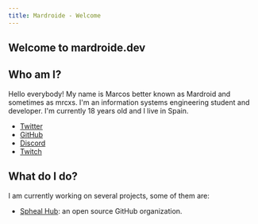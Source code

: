 ```yaml
---
title: Mardroide - Welcome
---
```


## Welcome to mardroide.dev

## Who am I?

Hello everybody! My name is Marcos better known as Mardroid and sometimes as mrcxs. I'm an information systems engineering student and developer. I'm currently 18 years old and I live in Spain.

- [Twitter](https://twitter.com/mrcxs86)
- [GitHub](https://github.com/Mardroide)
- [Discord](https://discord.gg/4WV4Ys65x7)
- [Twitch](https://www.twitch.tv/mrcxs)

## What do I do?

I am currently working on several projects, some of them are:

- [Spheal Hub](https://github.com/sphealhub): an open source GitHub organization.